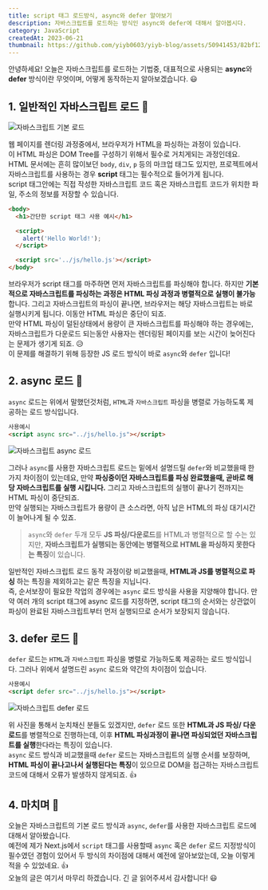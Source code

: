 ```yaml
---
title: script 태그 로드방식, async와 defer 알아보기
description: 자바스크립트를 로드하는 방식인 async와 defer에 대해서 알아봅시다.
category: JavaScript
createdAt: 2023-06-21
thumbnail: https://github.com/yiyb0603/yiyb-blog/assets/50941453/82bf1289-db47-41c7-8926-da5f51034802
---
```


안녕하세요! 오늘은 자바스크립트를 로드하는 기법중, 대표적으로 사용되는 **async**와 **defer** 방식이란 무엇이며, 어떻게 동작하는지 알아보겠습니다. 😃

## 1. 일반적인 자바스크립트 로드 📕
![자바스크립트 기본 로드](https://github.com/yiyb0603/yiyb-blog/assets/50941453/d75552a0-e286-4fa6-a52f-8d0f36ebef21)

웹 페이지를 렌더링 과정중에서, 브라우저가 HTML을 파싱하는 과정이 있습니다.
<br />
이 HTML 파싱은 DOM Tree를 구성하기 위해서 필수로 거치게되는 과정인데요. HTML 문서에는 흔히 많이보던 `body`, `div`, `p` 등의 마크업 태그도 있지만, 프로젝트에서 자바스크립트를 사용하는 경우 **script** 태그는 필수적으로 들어가게 됩니다.
<br />
script 태그안에는 직접 작성한 자바스크립트 코드 혹은 자바스크립트 코드가 위치한 파일, 주소의 정보를 저장할 수 있습니다.

```html
<body>
  <h1>간단한 script 태그 사용 예시</h1>

  <script>
    alert('Hello World!');
  </script>

  <script src='../js/hello.js'></script>
</body>
```

브라우저가 script 태그를 마주하면 먼저 자바스크립트를 파싱해야 합니다. 하지만 **기본적으로 자바스크립트를 파싱하는 과정은 HTML 파싱 과정과 병렬적으로 실행이 불가능**합니다.
그리고 자바스크립트의 파싱이 끝나면, 브라우저는 해당 자바스크립트는 바로 실행시키게 됩니다. 이동안 HTML 파싱은 중단이 되죠.
<br />
만약 HTML 파싱이 덜된상태에서 용량이 큰 자바스크립트를 파싱해야 하는 경우에는, 자바스크립트가 다운로드 되는동안 사용자는 렌더링된 페이지를 보는 시간이 늦어진다는 문제가 생기게 되죠. 😥
<br />
이 문제를 해결하기 위해 등장한 JS 로드 방식이 바로 `async`와 `defer` 입니다!

## 2. async 로드 📒
`async` 로드는 위에서 말했던것처럼, `HTML`과 `자바스크립트` 파싱을 병렬로 가능하도록 제공하는 로드 방식입니다.

```html
사용예시
<script async src="../js/hello.js"></script>
```

![자바스크립트 async 로드](https://github.com/yiyb0603/yiyb-blog/assets/50941453/317cd895-535e-4838-a1a2-b5f72792cedd)

그러나 `async`를 사용한 자바스크립트 로드는 밑에서 설명드릴 `defer`와 비교했을때 한가지 차이점이 있는데요, 만약 **파싱중이던 자바스크립트를 파싱 완료했을때, 곧바로 해당 자바스크립트를 실행 시킵니다.** 그리고 자바스크립트의 실행이 끝나기 전까지는 HTML 파싱이 중단되죠.
<br />
만약 실행되는 자바스크립트가 용량이 큰 소스라면, 아직 남은 HTML의 파싱 대기시간이 늘어나게 될 수 있죠.

> `async`와 `defer` 두개 모두 **JS 파싱/다운로드**를 HTML과 병렬적으로 할 수는 있지만, **자바스크립트가 실행되는 동안에는 병렬적으로 HTML을 파싱하지 못한다는 특징**이 있습니다.

일반적인 자바스크립트 로드 동작 과정이랑 비교했을때, **HTML과 JS를 병렬적으로 파싱** 하는 특징을 제외하고는 같은 특징을 지닙니다.
<br />
즉, 순서보장이 필요한 작업의 경우에는 `async` 로드 방식을 사용을 지양해야 합니다. 만약 여러 개의 script 태그에 async 로드를 지정하면, script 태그의 순서와는 상관없이 파싱이 완료된 자바스크립트부터 먼저 실행되므로 순서가 보장되지 않습니다.

## 3. defer 로드 📘
`defer` 로드는 `HTML`과 `자바스크립트` 파싱을 병렬로 가능하도록 제공하는 로드 방식입니다. 그러나 위에서 설명드린 `async` 로드와 약간의 차이점이 있습니다.

```html
사용예시
<script defer src="../js/hello.js"></script>
```
![자바스크립트 defer 로드](https://github.com/yiyb0603/yiyb-blog/assets/50941453/2949bac2-d1bf-46ad-a3a5-85f8adef5cca)

위 사진을 통해서 눈치채신 분들도 있겠지만, `defer` 로드 또한 **HTML과 JS 파싱/ 다운로드**를 병렬적으로 진행하는데, 이후 **HTML 파싱과정이 끝나면 파싱되었던 자바스크립트를 실행**한다라는 특징이 있습니다.
<br />
`async` 로드 방식과 비교했을때 `defer` 로드는 자바스크립트의 실행 순서를 보장하며, **HTML 파싱이 끝나고나서 실행된다는 특징**이 있으므로 DOM을 접근하는 자바스크립트 코드에 대해서 오류가 발생하지 않게되죠. 👍

## 4. 마치며 📌
오늘은 자바스크립트의 기본 로드 방식과 `async`, `defer`를 사용한 자바스크립트 로드에 대해서 알아봤습니다.
<br />
예전에 제가 Next.js에서 `script` 태그를 사용할때 `async` 혹은 `defer` 로드 지정방식이 필수였던 경험이 있어서 두 방식의 차이점에 대해서 예전에 알아보았는데, 오늘 이렇게 적을 수 있었네요. 👍
<br />
오늘의 글은 여기서 마무리 하겠습니다. 긴 글 읽어주셔서 감사합니다! 😃